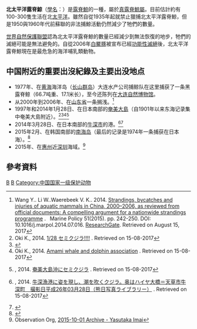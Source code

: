 {{Speciesbox
| taxon = Eubalaena japonica
| status = EN
| status_system = iucn3.1
| status_ref = <ref>{{IUCN|id=41711 |title=''Eubalaena japonica'' |assessors=Cooke, J. G.; Clapham, P. J. |version=2019.2 |year=2018 |accessdate=19 December 2017}} 数据库資料包含說明此物種被編入瀕危級別的原因</ref>
| image = Eubalaena japonica drawing.jpg
| image_caption = 
| image2 = Right whale size.svg 
| image2_caption = 北太平洋露脊鯨的圖繪及體型比較 
| binomial_authority = [[贝尔纳·热尔曼·德·拉塞佩德|Lacépède]], 1818 
| range_map = Cypron-Range Eubalaena japonica.svg
| range_map_width = 260px
| range_map_caption = 北太平洋露脊鯨分布圖
}}
'''北太平洋露脊鯨'''（[[學名|學名]]：{{lang|la|''Eubalaena japonica''}}）是[[露脊鯨|露脊鯨]]的一種，屬於[[真露脊鯨屬|真露脊鯨屬]]。目前估計約有100-300隻生活在北[[太平洋|太平洋]]。雖然自從1935年起就禁止獵捕北太平洋露脊鯨，但是1950與1960年代前蘇聯的非法捕鯨活動仍然減少了牠們的數量。

[[世界自然保護聯盟|世界自然保護聯盟]]認為北太平洋露脊鯨的數量已經減少到無法恢復的地步，牠們的滅絕可能是無法避免的。自從2006年[[白鱀豚|白鱀豚]]被宣布已經[[功能性滅絕|功能性滅絕]]後，北太平洋露脊鯨現在是最危急的海洋哺乳類動物。

== 中国附近的重要出沒紀錄及主要出没地点 ==
*1977年、在[[黄海|黄海]]海洋岛（[[长山群岛|长山群岛]]）大连水产公司捕鲸队在这里捕获了一条黑露脊鲸（66.7吨重、17.1米长），至今还陈列在[[大连自然博物馆|大连自然博物馆]]。
*从2000年到2006年、在[[山东省|山东省]]一条搁浅。<ref>Wang Y.. Li W..Waerebeek V. K.. 2014. [https://www.researchgate.net/publication/265164021_Strandings_bycatches_and_injuries_of_aquatic_mammals_in_China_2000-2006_as_reviewed_from_official_documents_A_compelling_argument_for_a_nationwide_strandings_programme Strandings, bycatches and injuries of aquatic mammals in China, 2000–2006, as reviewed from official documents: A compelling argument for a nationwide strandings programme] {{Wayback|url=https://www.researchgate.net/publication/265164021_Strandings_bycatches_and_injuries_of_aquatic_mammals_in_China_2000-2006_as_reviewed_from_official_documents_A_compelling_argument_for_a_nationwide_strandings_programme |date=20170815023844 }}.  Marine Policy 51(2015). pp. 242-250. DOI: 10.1016/j.marpol.2014.07.016. [[ResearchGate|ResearchGate]]. Retrieved on August 15, 2017</ref>
*1997年和2014年1月28日、在日本南部的[[奄美大島|奄美大島]]（自1901年以来东海记录集中奄美大島附近）。<ref name=Oki>Oki K., 2014. [http://amami.exblog.jp/19397229/ 1/28 セミクジラ!!!!] {{Wayback|url=http://amami.exblog.jp/19397229/ |date=20170701231414 }}. Retrieved on 15-08-2017</ref><ref>{{cite web|author=SG CLUB|year=2014|title=奄美の海に現れたセミクジラ|url=https://www.youtube.com/watch?v=6xBzzLf4OG4|page=[[YouTube|YouTube]]|accessdate=2017-08-15|archive-date=2021-10-24|archive-url=https://web.archive.org/web/20211024200827/https://www.youtube.com/watch?v=6xBzzLf4OG4}}</ref><ref>Oki K., 2014. [http://amamiwhale.jimdo.com/ Amami whale and dolphin association] {{Wayback|url=http://amamiwhale.jimdo.com/ |date=20140529052532 }}. Retrieved on 15-08-2017</ref><ref>{{link-ja|奄美新聞|奄美新聞}}, 2014. [http://amamishimbun.co.jp/index.php?QBlog-20140129-1 奄美大島沖にセミクジラ] {{Webarchive|url=https://archive.is/20141019045953/http://amamishimbun.co.jp/index.php?QBlog-20140129-1 |date=2014-10-19 }}. Retrieved on 15-08-2017</ref>
*2014年3月28日、在日本南部的[[牛深市|牛深市]]的港。<ref>{{link-ja|熊本日日新聞|熊本日日新聞}}, 2014. [https://bp.kumanichi.com/photo/media/photo/2014/2014030112.jpg 牛深漁港に姿を現し、潮を吹くクジラ。奥はハイヤ大橋＝天草市牛深町　撮影日平成26年03月28日（熊日写真ライブラリー）] {{Wayback|url=https://bp.kumanichi.com/photo/media/photo/2014/2014030112.jpg |date=20170815061345 }}. Retrieved on 15-08-2017</ref><ref>{{cite web|author=mare32321|year=2014|title=牛深港に迷い込んだクジラ|url=https://www.youtube.com/watch?v=HsPpdaQvhWg|page=YouTube|accessdate=2017-08-15|archive-date=2016-03-09|archive-url=https://web.archive.org/web/20160309083708/https://www.youtube.com/watch?v=HsPpdaQvhWg|dead-url=no}}</ref>
*2015年2月、在韩国南部的[[南海岛|南海岛]]（最后的记录是1974年一条捕获在日本海）。<ref>{{cite web|author=TheBusanilbo 'Btube'|year=2015|title=세계 희귀종`긴수염고래' 위험에서 가까스로 탈출|url=https://www.youtube.com/watch?v=N6-y2REX4BU|page=YouTube|accessdate=2017-08-15|archive-date=2016-03-07|archive-url=https://web.archive.org/web/20160307074525/https://www.youtube.com/watch?v=N6-y2REX4BU|dead-url=no}}</ref>
*2015年、在[[惠州|惠州]]近[[深圳|深圳]]海域。<ref>Observation Org, [https://observation.org/observation/212127888/ 2015-10-01 Archive - Yasutaka Imai]</ref>

== 參考資料 ==
{{Reflist}}
{{Baleen whales}}
{{taxonbar}}
[[Category:露脊鯨科|B]]
[[Category:1818年描述的动物|B]]
[[Category:中国国家一级保护动物|Category:中国国家一级保护动物]]